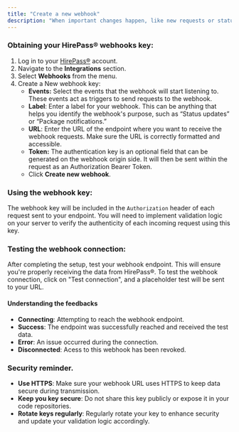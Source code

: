 ```yaml
---
title: "Create a new webhook"
description: "When important changes happen, like new requests or status updates, HirePass® sends notifications to a web address you choose. This means you don't need to keep checking the system manually."
---
```


### Obtaining your HirePass® webhooks key:

1. Log in to your [HirePass®](https://workspace.hirepass.com) account.
2. Navigate to the **Integrations** section.
3. Select **Webhooks** from the menu.
4. Create a New webhook key:
   - **Events:** Select the events that the webhook will start listening to. These events act as triggers to send requests to the webhook.
   - **Label**: Enter a label for your webhook. This can be anything that helps you identify the webhook's purpose, such as “Status updates” or “Package notifications.”
   - **URL**: Enter the URL of the endpoint where you want to receive the webhook requests. Make sure the URL is correctly formatted and accessible.
   - **Token:** The authentication key is an optional field that can be generated on the webhook origin side. It will then be sent within the request as an Authorization Bearer Token.
   - Click **Create new webhook**.

### Using the webhook key:

The webhook key will be included in the `Authorization` header of each request sent to your endpoint. You will need to implement validation logic on your server to verify the authenticity of each incoming request using this key.

### Testing the webhook connection:

After completing the setup, test your webhook endpoint. This will ensure you're properly receiving the data from HirePass®. To test the webhook connection, click on "Test connection", and a placeholder test will be sent to your URL.

#### Understanding the feedbacks

- **Connecting**: Attempting to reach the webhook endpoint.
- **Success**: The endpoint was successfully reached and received the test data.
- **Error**: An issue occurred during the connection.
- **Disconnected**: Acess to this webhook has been revoked.

### Security reminder.

- **Use HTTPS**: Make sure your webhook URL uses HTTPS to keep data secure during transmission.
- **Keep you key secure**: Do not share this key publicly or expose it in your code repositories.
- **Rotate keys regularly**: Regularly rotate your key to enhance security and update your validation logic accordingly.